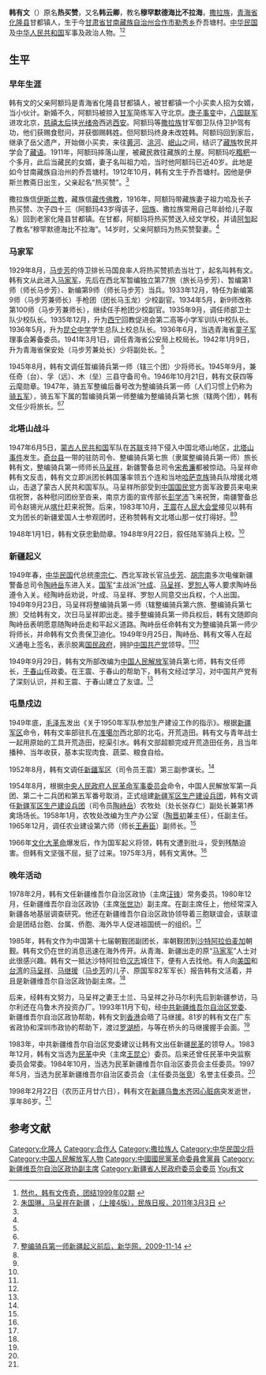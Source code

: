 '''韩有文'''（{{bd|1912年|10月|1998年|2月22日|catIdx=Han韩有文}}）原名'''热买赞'''，又名'''韩云卿'''，教名'''穆罕默德海比不拉海'''，[[撒拉族|撒拉族]]，[[青海省|青海省]][[化隆县|化隆县]]甘都镇人，生于今[[甘肃省|甘肃省]][[甘南藏族自治州|甘南藏族自治州]][[合作市|合作市]][[勒秀乡|勒秀乡]]乔吾塘村。[[中华民国|中华民国]]及[[中华人民共和国|中华人民共和国]]军事及政治人物。<ref name=tuanjie>[http://www.minge.gov.cn/minge/txt/2008-10/16/content_2523157.htm 然也，韩有文传奇，团结1999年02期] {{webarchive|url=https://web.archive.org/web/20150402095107/http://www.minge.gov.cn/minge/txt/2008-10/16/content_2523157.htm |date=2015-04-02 }}</ref><ref name=mzrb>[http://szb.chinalxnet.com/html/2011-03/03/content_69671.htm 朱国琳，马呈祥在新疆] {{Wayback|url=http://szb.chinalxnet.com/html/2011-03/03/content_69671.htm# |date=20150402121147 }}，[http://szb.chinalxnet.com/html/2011-03/03/content_69672.htm （上接4版），民族日报，2011年3月3日] {{Wayback|url=http://szb.chinalxnet.com/html/2011-03/03/content_69672.htm# |date=20150402155907 }}</ref>

==生平==
===早年生涯===
韩有文的父亲阿额玛是青海省化隆县甘都镇人，被甘都镇一个小买卖人招为女婿，当小伙计。新婚不久，阿额玛被掠入[[甘军|甘军]]简练军入守北京。[[庚子事变|庚子事变]]中，[[八国联军|八国联军]]进攻北京，[[慈禧太后|慈禧太后]]挟[[光绪帝|光绪帝]]西逃[[西安|西安]]。阿额玛等[[撒拉族|撒拉族]]甘军御卫队侍卫护驾有功，他们获赐食慰问，并获御赐韩姓。但阿额玛终身未改姓韩。阿额玛回到家后，继承了岳父遗产，开始做小买卖，来往[[黄河|黄河]]、[[洮河|洮河]]、[[岷山|岷山]]之间，结识了[[藏族|藏族]]牧民并学会了[[藏语|藏语]]。1911年，阿额玛摔落山崖，被藏民救往藏族的土屋。阿额玛吃[[糌粑|糌粑]]一个多月，此后当藏民的女婿，妻子名叫祖力哈，当时他阿额玛已近40岁。此地是如今甘南藏族自治州的乔吾塘村。1912年10月，韩有文生于乔吾塘村。因他是伊斯兰教斋日出生，父亲起名“热买赞”。<ref name=tuanjie/>

撒拉族信[[伊斯兰教|伊斯兰教]]，藏族信[[藏传佛教|藏传佛教]]，1916年，阿额玛带藏族妻子祖力哈及长子热买赞、次子四十三（阿额玛43岁得该子，[[回族|回族]]、撒拉族常用自己年龄给儿子取名）回到老家化隆县甘都镇。在甘都，阿额玛将热买赞送入经文学校，并请[[阿訇|阿訇]]起了教名“穆罕默德海比不拉海”。14岁时，父亲阿额玛为热买赞娶妻。<ref name=tuanjie/>

===马家军===
1929年8月，[[马步芳|马步芳]]的侍卫排长马国良率人将热买赞抓去当壮丁，起名叫韩有文。韩有文从此进入[[马家军|马家军]]，先后在西北军暂编独立第77旅（旅长马步芳）、暂编第1师（师长马步芳）、新编第9师（师长马步芳）当兵。1933年12月，特任为新编第9师（马步芳兼师长）手枪团（团长马玉龙）少校副官。1934年5月，新9师改称第100师（马步芳兼师长），继续任手枪团少校副官。1935年9月，调任师部卫士队少校队长。1935年12月，升为[[西宁|西宁]]回教促进会第二高等小学军训队中校队长。1936年5月，升为[[青海昆仑中学|昆仑中学]]学生总队上校总队长。1936年6月，当选青海省[[童子军|童子军]]理事会筹备委员。1941年3月1日，调任青海省公安局上校局长。1942年1月9日，升为青海省保安处（马步芳兼处长）少将副处长。<ref name=tuanjie/>

1945年8月，韩有文调任暂编骑兵第一师（辖三个团）少将师长。1945年9月，兼任奇（台）、孚（远）、木（垒）三县守备司令。1946年10月21日，韩有文获四等云麾勋章。1947年，骑五军整编后番号改为整编骑兵第一师（人们习惯上仍称为[[骑五军|骑五军]]），骑五军下属的暂编骑兵第一师整编为整编骑兵第七旅（辖两个团），韩有文任少将旅长。<ref name=tuanjie/><ref>[http://www.qh.xinhuanet.com/2009-11/14/content_18232229.htm 整编骑兵第一师新疆起义前后，新华网，2009-11-14] {{webarchive|url=https://web.archive.org/web/20150402135121/http://www.qh.xinhuanet.com/2009-11/14/content_18232229.htm |date=2015-04-02 }}</ref>

===北塔山战斗===
1947年6月5日，[[蒙古人民共和国|蒙古人民共和国]]军队在[[苏联|苏联]]支持下侵入中国北塔山地区，[[北塔山事件|北塔山事件]]发生。[[奇台县|奇台县]]一带的驻防司令、整编骑兵第七旅（隶属整编骑兵第一师）旅长韩有文，整编骑兵第一师师长[[马呈祥|马呈祥]]，新疆警备总司令[[宋希濂|宋希濂]]都被惊动。马呈祥命韩有文反击，韩有文立即派团长韩国藩率领五个连和当地[[哈萨克族|哈萨克族]]骑兵队增援北塔山，击退了蒙古人民共和国军队。马呈祥所部受到[[中国国民党|中国国民党]]方面军政要员来电来信祝贺，各种慰问团纷至沓来，南京方面的宣传部长[[彭学沛|彭学沛]]飞来祝贺，南疆警备总司令赵锡光从[[喀什|喀什]]赶来祝贺。后来，1983年10月，[[王震|王震]]在[[人民大会堂|人民大会堂]]接见以韩有文为团长的新疆爱国人士参观团时，还称赞韩有文北塔山那一仗打得好。<ref name=tuanjie/><ref name=mzrb/>

1948年1月1日，韩有文获忠勤勋章。1948年9月22日，叙任陆军骑兵上校。<ref name=tuanjie/>

===新疆起义===
1949年春，[[中华民国|中华民国]]代总统[[李宗仁|李宗仁]]、西北军政长官[[马步芳|马步芳]]、[[胡宗南|胡宗南]]多次电催新疆警备总司令[[陶峙岳|陶峙岳]]东进入关。[[国军|国军]]“主战派”[[叶成|叶成]]、[[马呈祥|马呈祥]]、[[罗恕人|罗恕人]]等人要求陶峙岳遵令入关。经陶峙岳劝说，叶成、马呈祥、罗恕人同意交出兵权，个人出国。1949年9月23日，马呈祥将整编骑兵第一师（辖整编骑兵第六旅、整编骑兵第七旅）交给韩有文，次日马呈祥即出走。接手整编骑兵第一师兵权后，韩有文随即向陶峙岳表明愿意随陶峙岳走和平起义道路。陶峙岳任命韩有文为整编骑兵第一师少将师长，并命韩有文负责保卫迪化。1949年9月25日，陶峙岳、韩有文等人在起义通电上签名，表示脱离[[国民政府|国民政府]]，拥护[[中国共产党|中国共产党]]领导。<ref name=tuanjie/><ref name=mzrb/>

1949年9月29日，韩有文所部改编为[[中国人民解放军|中国人民解放军]]骑兵第七师，韩有文任师长，[[于春山|于春山]]任政委。在王震、于春山的帮助下，韩有文经过学习，对中国共产党有了深刻认识，并和王震、于春山建立了友谊。<ref name=tuanjie/>

===屯垦戍边===
1949年底，[[毛泽东|毛泽东]]发出《关于1950年军队参加生产建设工作的指示》。根据[[新疆军区|新疆军区]]命令，韩有文率部驻扎在[[准噶尔|准噶尔]]西北部的北屯，开荒造田。韩有文与青年战士一起用原始的工具开荒造田，挖渠引水。韩有文部超额完成开荒造田任务，且当年播种、当年收获，基本实现肉食、蔬菜、粮食自给。

1952年8月，韩有文调任[[新疆军区|新疆军区]]（司令员王震）第三副参谋长。<ref name=tuanjie/>

1954年8月，根据[[中央人民政府人民革命军事委员会|中央人民政府人民革命军事委员会]]命令，中国人民解放军第一兵团、第二十二兵团和第五军番号取消，正式组建[[新疆生产建设兵团|新疆军区生产建设兵团]]，韩有文调任[[新疆生产建设兵团|新疆军区生产建设兵团]]（司令员[[陶峙岳|陶峙岳]]）农牧处（处长张存仁）副处长兼第1养禽场场长。1958年1月，农牧处改编为生产办公室（[[陶晋初|陶晋初]]兼主任），任副主任。1965年12月，调任农业建设第六师（师长[[王寿臣|王寿臣]]）副师长。<ref name=tuanjie/>

1966年[[文化大革命|文化大革命]]爆发后，作为国军起义将领，韩有文遭到批斗，受到残酷迫害。但韩有文坚强不屈，挺了过来。1975年3月，韩有文离休。<ref name=tuanjie/>

===晚年活动===
1978年2月，韩有文任新疆维吾尔自治区政协（主席[[汪锋|汪锋]]）常务委员。1980年12月，任新疆维吾尔自治区政协（主席[[张世功|张世功]]）副主席。在副主席任上，他经常深入新疆各地基层调查研究。他还在新疆维吾尔自治区政协领导着三胞联谊会，该联谊会是团结台胞、台属、侨胞、海外华人促进祖国统一的组织。<ref name=tuanjie/>

1985年，韩有文作为中国第十七届朝觐团副团长，率朝觐团到[[沙特阿拉伯|沙特阿拉伯]][[麦加|麦加]]朝觐。韩有文仍在世的消息迅速在海外传开。从青海、新疆出走的原“[[马家军|马家军]]”人士对此很感兴趣。韩有文一抵达沙特阿拉伯[[汉志|汉志]]城住下，便有人去找他。有人向[[美国|美国]]和[[台湾|台湾]]的[[马呈祥|马呈祥]]、[[马继援|马继援]]（[[马步芳|马步芳]]的儿子、原国军82军军长）报告韩有文活着，并且是新疆维吾尔自治区政协副主席。<ref name=tuanjie/>

后来，经韩有文努力，马呈祥之妻王士兰、马呈祥之孙马尔利先后到新疆参访，马尔利还在乌鲁木齐投资办厂。1993年11月下旬，经[[中共新疆维吾尔自治区党委|中共新疆维吾尔自治区党委]]、新疆维吾尔自治区政协帮助，韩有文到[[香港|香港]]会晤了马继援。81岁的韩有文在广东省政协和深圳市政协的帮助下，渡过[[罗湖桥|罗湖桥]]，与等在桥头的马继援握手会面。<ref name=tuanjie/>

1983年，中共新疆维吾尔自治区党委建议让韩有文出任新疆[[民革|民革]]的领导人。1983年12月，韩有文当选为[[民革|民革]]中央（主席[[王昆仑|王昆仑]]）委员。后来还曾任民革中央监察委员会常委。1984年10月，当选为民革新疆维吾尔自治区委员会主任委员。1997年5月，当选为民革新疆维吾尔自治区委员会（主任委员[[张竞|张竞]]）名誉主任委员。<ref name=tuanjie/>

1998年2月22日（农历正月廿六日），韩有文在[[新疆|新疆]][[乌鲁木齐|乌鲁木齐]]因[[心脏病|心脏病]]突发逝世，享年86岁。<ref name=tuanjie/>

==参考文献==
{{reflist}}

{{DEFAULTSORT:Han韩有文}}
[[Category:化隆人|Category:化隆人]]
[[Category:合作人|Category:合作人]]
[[Category:撒拉族人|Category:撒拉族人]]
[[Category:中华民国少将|Category:中华民国少将]]
[[Category:中国人民解放军人物|Category:中国人民解放军人物]]
[[Category:中國國民黨革命委員會黨員|Category:中國國民黨革命委員會黨員]]
[[Category:新疆维吾尔自治区政协副主席|Category:新疆维吾尔自治区政协副主席]]
[[Category:新疆省人民政府委员会委员|Category:新疆省人民政府委员会委员]]
[[Category:韩姓|You有文]]